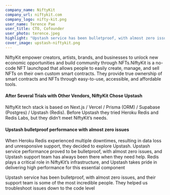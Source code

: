 ```yaml
---
company_name: NiftyKit
company_url: niftykit.com
company_logo: nifty-kit.png
user_name: Terence Pae
user_title: CTO, Cofounder
user_photo: terence.jpeg
highlight: "Upstash service has been bulletproof, with almost zero issues, and their support team is some of the most incredible people. They helped us troubleshoot issues down to the code level "
cover_image: upstash-niftykit.png
---
```



NiftyKit empower creators, artists, brands, and businesses to unlock new economic opportunities and build community through NFTs.NiftyKit is a no-code NFT launchpad that allows people to easily create, manage, and sell NFTs on their own custom smart contracts. They provide true ownership of smart contracts and NFTs through easy-to-use, accessible, and affordable tools.

#### After Several Trials with Other Vendors, NiftyKit Chose Upstash

NiftyKit tech stack is based on Next.js / Vercel / Prisma (ORM) / Supabase (Postgres) / Upstash (Redis). Before Upstash they tried Heroku Redis and Redis Labs, but they didn’t meet NiftyKit’s needs.

#### Upstash bulletproof performance with almost zero issues

When Heroku Redis experienced multiple downtimes, resulting in data loss and unresponsive support, they decided to explore Upstash. Upstash service performance proved to be bulletproof, with almost zero issues, and Upstash support team has always been there when they need help. Redis plays a critical role in NiftyKit’s infrastructure, and Upstash takes pride in delivering high performance for this essential component

<Highlight name="Terence Pae" title="CTO, Cofounder" photo="terence.jpeg">
Upstash service has been bulletproof, with almost zero issues, and their support team is some of the most incredible people. They helped us troubleshoot issues down to the code level
</Highlight>
